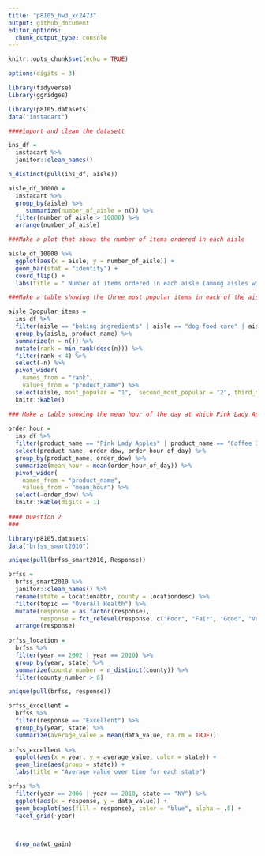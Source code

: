 ```yaml
---
title: "p8105_hw3_xc2473"
output: github_document
editor_options: 
  chunk_output_type: console
---
```


```r
knitr::opts_chunk$set(echo = TRUE)

options(digits = 3)
```

```r
library(tidyverse)
library(ggridges)

library(p8105.datasets)
data("instacart")

####import and clean the datasett

ins_df = 
  instacart %>%   
  janitor::clean_names()  

n_distinct(pull(ins_df, aisle))

aisle_df_10000 = 
  instacart %>% 
  group_by(aisle) %>%
     summarize(number_of_aisle = n()) %>% 
  filter(number_of_aisle > 10000) %>% 
  arrange(number_of_aisle)

###Make a plot that shows the number of items ordered in each aisle

aisle_df_10000 %>% 
  ggplot(aes(x = aisle, y = number_of_aisle)) +
  geom_bar(stat = "identity") +
  coord_flip() +
  labs(title = " Number of items ordered in each aisle (among aisles with more than 10000 items ordered) ")

###Make a table showing the three most popular items in each of the aisles

aisle_3popular_items = 
  ins_df %>% 
  filter(aisle == "baking ingredients" | aisle == "dog food care" | aisle == "packaged vegetables fruits") %>% 
  group_by(aisle, product_name) %>% 
  summarize(n = n()) %>% 
  mutate(rank = min_rank(desc(n))) %>% 
  filter(rank < 4) %>% 
  select(-n) %>% 
  pivot_wider(
    names_from = "rank",
    values_from = "product_name") %>% 
  select(aisle, most_popular = "1",  second_most_popular = "2", third_most_popular = "3") %>% 
  knitr::kable()

### Make a table showing the mean hour of the day at which Pink Lady Apples and Coffee Ice Cream are ordered on each day of the week
         
order_hour = 
  ins_df %>% 
  filter(product_name == "Pink Lady Apples" | product_name == "Coffee Ice Cream") %>% 
  select(product_name, order_dow, order_hour_of_day) %>% 
  group_by(product_name, order_dow) %>% 
  summarize(mean_hour = mean(order_hour_of_day)) %>% 
  pivot_wider(
    names_from = "product_name", 
    values_from = "mean_hour") %>% 
  select(-order_dow) %>% 
  knitr::kable(digits = 1)
    
#### Question 2
###
```


```r
library(p8105.datasets)
data("brfss_smart2010")

unique(pull(brfss_smart2010, Response))

brfss = 
  brfss_smart2010 %>% 
  janitor::clean_names() %>% 
  rename(state = locationabbr, county = locationdesc) %>% 
  filter(topic == "Overall Health") %>% 
  mutate(response = as.factor(response),
         response = fct_relevel(response, c("Poor", "Fair", "Good", "Very good", "Excellent"))) %>%
  arrange(response)
  
brfss_location =
  brfss %>% 
  filter(year == 2002 | year == 2010) %>% 
  group_by(year, state) %>% 
  summarize(county_number = n_distinct(county)) %>% 
  filter(county_number > 6)

unique(pull(brfss, response))

brfss_excellent = 
  brfss %>% 
  filter(response == "Excellent") %>% 
  group_by(year, state) %>% 
  summarize(average_value = mean(data_value, na.rm = TRUE)) 
  
brfss_excellent %>% 
  ggplot(aes(x = year, y = average_value, color = state)) + 
  geom_line(aes(group = state)) +
  labs(title = "Average value over time for each state")

brfss %>%
  filter(year == 2006 | year == 2010, state == "NY") %>% 
  ggplot(aes(x = response, y = data_value)) +
  geom_boxplot(aes(fill = response), color = "blue", alpha = .5) +
  facet_grid(~year)
  


  drop_na(wt_gain)

```

